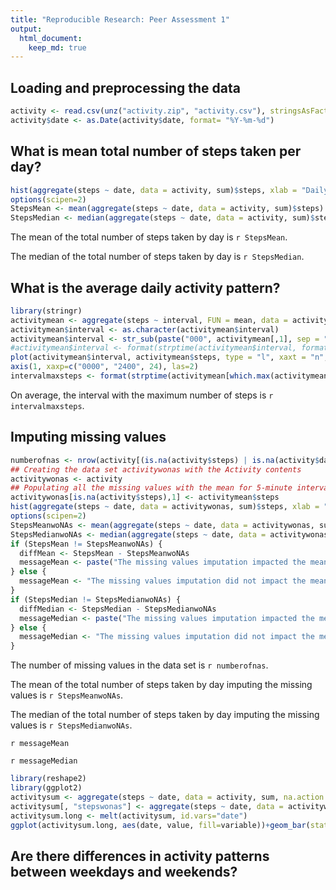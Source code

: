 ```yaml
---
title: "Reproducible Research: Peer Assessment 1"
output: 
  html_document:
    keep_md: true
---
```



## Loading and preprocessing the data
``` r
activity <- read.csv(unz("activity.zip", "activity.csv"), stringsAsFactors=FALSE, na.strings = "NA")
activity$date <- as.Date(activity$date, format= "%Y-%m-%d")
```


## What is mean total number of steps taken per day?
``` r
hist(aggregate(steps ~ date, data = activity, sum)$steps, xlab = "Daily steps", main = "Histogram of Daily Steps")
options(scipen=2)
StepsMean <- mean(aggregate(steps ~ date, data = activity, sum)$steps)
StepsMedian <- median(aggregate(steps ~ date, data = activity, sum)$steps)
```
The mean of the total number of steps taken by day is `r StepsMean`.

The median of the total number of steps taken by day is `r StepsMedian`.

## What is the average daily activity pattern?
``` r
library(stringr)
activitymean <- aggregate(steps ~ interval, FUN = mean, data = activity)
activitymean$interval <- as.character(activitymean$interval)
activitymean$interval <- str_sub(paste("000", activitymean[,1], sep = ""), -4)
#activitymean$interval <- format(strptime(activitymean$interval, format="%H%M"), format = "%H:%M")
plot(activitymean$interval, activitymean$steps, type = "l", xaxt = "n", main = "Average Daily Activity pattern", xlab = "Intervals", ylab = "Steps average")
axis(1, xaxp=c("0000", "2400", 24), las=2)
intervalmaxsteps <- format(strptime(activitymean[which.max(activitymean$steps),1], format="%H%M"), format = "%H:%M")
```
On average, the interval with the maximum number of steps is `r intervalmaxsteps`.

## Imputing missing values
``` r
numberofnas <- nrow(activity[(is.na(activity$steps) | is.na(activity$date) | is.na(activity$interval)),])
## Creating the data set activitywonas with the Activity contents
activitywonas <- activity
## Populating all the missing values with the mean for 5-minute interval calculated previously
activitywonas[is.na(activity$steps),1] <- activitymean$steps
hist(aggregate(steps ~ date, data = activitywonas, sum)$steps, xlab = "Daily steps", main = "Histogram of Daily Steps")
options(scipen=2)
StepsMeanwoNAs <- mean(aggregate(steps ~ date, data = activitywonas, sum)$steps)
StepsMedianwoNAs <- median(aggregate(steps ~ date, data = activitywonas, sum)$steps)
if (StepsMean != StepsMeanwoNAs) {
  diffMean <- StepsMean - StepsMeanwoNAs
  messageMean <- paste("The missing values imputation impacted the mean calculation in ", diffMean, sep = "")
} else {
  messageMean <- "The missing values imputation did not impact the mean calculation."
}
if (StepsMedian != StepsMedianwoNAs) {
  diffMedian <- StepsMedian - StepsMedianwoNAs
  messageMedian <- paste("The missing values imputation impacted the median calculation in ", diffMedian, sep = "")
} else {
  messageMedian <- "The missing values imputation did not impact the median calculation."
}
```

The number of missing values in the data set is `r numberofnas`.

The mean of the total number of steps taken by day imputing the missing values is `r StepsMeanwoNAs`.

The median of the total number of steps taken by day imputing the missing values is `r StepsMedianwoNAs`.

`r messageMean`

`r messageMedian`

``` r
library(reshape2)
library(ggplot2)
activitysum <- aggregate(steps ~ date, data = activity, sum, na.action = NULL)
activitysum[, "stepswonas"] <- aggregate(steps ~ date, data = activitywonas, sum)$steps
activitysum.long <- melt(activitysum, id.vars="date")
ggplot(activitysum.long, aes(date, value, fill=variable))+geom_bar(stat="identity",position="dodge") + scale_fill_discrete(name="date", labels=c("W/O Missing Values Imputation", "With Missing Values Imputation")) + labs(x = "Dates", y = "Steps Average")
```

## Are there differences in activity patterns between weekdays and weekends?
